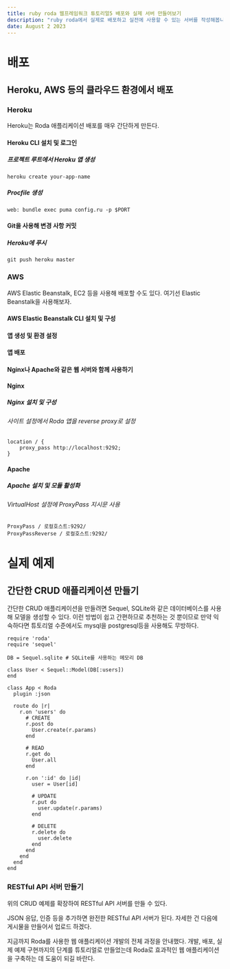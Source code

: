 ```yaml
---
title: ruby roda 웹프레임워크 튜토리얼5 배포와 실제 서버 만들어보기
description: "ruby roda에서 실제로 배포하고 실전에 사용할 수 있는 서버를 작성해봅니다."
date: August 2 2023
---
```

# 배포
## Heroku, AWS 등의 클라우드 환경에서 배포
### Heroku
Heroku는 Roda 애플리케이션 배포를 매우 간단하게 만든다.

#### Heroku CLI 설치 및 로그인
##### 프로젝트 루트에서 Heroku 앱 생성
```
heroku create your-app-name
```
##### Procfile 생성
```
web: bundle exec puma config.ru -p $PORT
```
#### Git을 사용해 변경 사항 커밋
##### Heroku에 푸시
```
git push heroku master
```
### AWS
AWS Elastic Beanstalk, EC2 등을 사용해 배포할 수도 있다. 
여기선 Elastic Beanstalk을 사용해보자.

#### AWS Elastic Beanstalk CLI 설치 및 구성
#### 앱 생성 및 환경 설정
#### 앱 배포
#### Nginx나 Apache와 같은 웹 서버와 함께 사용하기
#### Nginx
##### Nginx 설치 및 구성
###### 사이트 설정에서 Roda 앱을 reverse proxy로 설정
```
location / {
    proxy_pass http://localhost:9292;
}
```
#### Apache
##### Apache 설치 및 모듈 활성화
###### VirtualHost 설정에 ProxyPass 지시문 사용
```
ProxyPass / 로컬호스트:9292/
ProxyPassReverse / 로컬호스트:9292/
```
# 실제 예제
## 간단한 CRUD 애플리케이션 만들기
간단한 CRUD 애플리케이션을 만들려면 Sequel, SQLite와 같은 데이터베이스를 사용해 모델을 생성할 수 있다. 
이런 방법이 쉽고 간편하므로 추천하는 것 뿐이므로 만약 익숙하다면 튜토리얼 수준에서도 mysql을 postgresql등을 사용해도 무방하다.

```
require 'roda'
require 'sequel'

DB = Sequel.sqlite # SQLite를 사용하는 메모리 DB

class User < Sequel::Model(DB[:users])
end

class App < Roda
  plugin :json

  route do |r|
    r.on 'users' do
      # CREATE
      r.post do
        User.create(r.params)
      end

      # READ
      r.get do
        User.all
      end

      r.on ':id' do |id|
        user = User[id]

        # UPDATE
        r.put do
          user.update(r.params)
        end

        # DELETE
        r.delete do
          user.delete
        end
      end
    end
  end
end
```
### RESTful API 서버 만들기
위의 CRUD 예제를 확장하여 RESTful API 서버를 만들 수 있다. 

JSON 응답, 인증 등을 추가하면 완전한 RESTful API 서버가 된다. 자세한 건 다음에 게시물을 만들어서 업로드 하겠다.

지금까지 Roda를 사용한 웹 애플리케이션 개발의 전체 과정을 안내했다. 
개발, 배포, 실제 예제 구현까지의 단계를 튜토리얼로 만들었는데 Roda로 효과적인 웹 애플리케이션을 구축하는 데 도움이 되길 바란다.